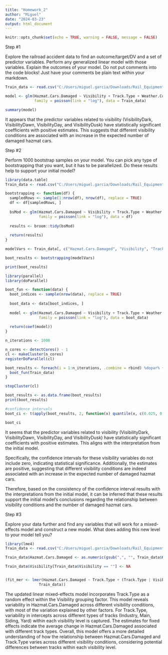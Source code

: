 ```yaml
---
title: "Homework_2"
author: "Miguel"
date: "2024-03-23"
output: html_document
---
```

```r
knitr::opts_chunk$set(echo = TRUE, warning = FALSE, message = FALSE)
```
##########
Step #1

Explore the railroad accident data to find an outcome/target/DV and a set of predictor variables. 
Perform any generalized linear model with those variables. Explain the outcomes of your model. 
Do not put comments into the code blocks! Just have your comments be plain text within your markdown.

```r
Train_data <- read.csv("C:/Users/miguel.garcia/Downloads/Rail_Equipment_Accident_Incident_Data.csv")

model <- glm(Hazmat.Cars.Damaged ~ Visibility + Track.Type + Weather.Condition,
             family = poisson(link = "log"), data = Train_data)

summary(model)


```

It appears that the predictor variables related to visibility (VisibilityDark, VisibilityDawn, VisibilityDay, and VisibilityDusk) have statistically significant coefficients with positive estimates. This suggests that different visibility conditions are associated with an increase in the expected number of damaged hazmat cars.

############

Step #2

Perform 1000 bootstrap samples on your model. You can pick any type of bootstrapping that you want, 
but it has to be parallelized. Do these results help to support your initial model?

```r
library(data.table)
Train_data <- read.csv("C:/Users/miguel.garcia/Downloads/Rail_Equipment_Accident_Incident_Data.csv")

bootstrapping <- function(df) {
  sampledRows <- sample(1:nrow(df), nrow(df), replace = TRUE)
  df <- df[sampledRows, ]
  
  bsMod <- glm(Hazmat.Cars.Damaged ~ Visibility + Track.Type + Weather.Condition,
               family = poisson(link = "log"), data = df)
  
  results <- broom::tidy(bsMod)
  
  return(results)
}

modelVars <- Train_data[, c("Hazmat.Cars.Damaged", "Visibility", "Track.Type", "Weather.Condition")]

boot_results <- bootstrapping(modelVars)

print(boot_results)
```

```r
library(parallel)
library(doParallel)

boot_fun <- function(data) {
  boot_indices <- sample(nrow(data), replace = TRUE)
  
  boot_data <- data[boot_indices, ]
  
  model <- glm(Hazmat.Cars.Damaged ~ Visibility + Track.Type + Weather.Condition,
               family = poisson(link = "log"), data = boot_data)
  
  return(coef(model))
}

n_iterations <- 1000

n_cores <- detectCores() - 1
cl <- makeCluster(n_cores)
registerDoParallel(cl)

boot_results <- foreach(i = 1:n_iterations, .combine = rbind) %dopar% {
  boot_fun(Train_data)
}

stopCluster(cl)

boot_results <- as.data.frame(boot_results)
print(boot_results)
```
```r
#confidence intervals
boot_ci <- t(apply(boot_results, 2, function(x) quantile(x, c(0.025, 0.975))))

boot_ci
```
It seems that the predictor variables related to visibility (VisibilityDark, VisibilityDawn, VisibilityDay, and VisibilityDusk) have statistically significant coefficients with positive estimates. This aligns with the interpretation from the initial model.

Specifically, the confidence intervals for these visibility variables do not include zero, indicating statistical significance. Additionally, the estimates are positive, suggesting that different visibility conditions are indeed associated with an increase in the expected number of damaged hazmat cars.

Therefore, based on the consistency of the confidence interval results with the interpretations from the initial model, it can be inferred that these results support the initial model's conclusions regarding the relationship between visibility conditions and the number of damaged hazmat cars.

#########
Step #3

Explore your data further and find any variables that will work for a mixed-effects model and construct a new model. What does adding this new level to your model tell you?

```r
library(lme4)
Train_data <- read.csv("C:/Users/miguel.garcia/Downloads/Rail_Equipment_Accident_Incident_Data.csv")

Train_data$Hazmat.Cars.Damaged <- as.numeric(gsub(",", "", Train_data$Hazmat.Cars.Damaged))

Train_data$Visibility[Train_data$Visibility == ""] <- NA


(fit_mer <- lmer(Hazmat.Cars.Damaged ~ Track.Type + (Track.Type | Visibility), 
               Train_data))

```
The updated linear mixed-effects model incorporates Track.Type as a random effect within the Visibility grouping factor. This model reveals variability in Hazmat.Cars.Damaged across different visibility conditions, with most of the variation explained by other factors. For Track.Type, variability in intercepts across different types of tracks (Industry, Main, Siding, Yard) within each visibility level is captured. The estimates for fixed effects indicate the average change in Hazmat.Cars.Damaged associated with different track types. Overall, this model offers a more detailed understanding of how the relationship between Hazmat.Cars.Damaged and Track.Type varies across different visibility conditions, considering potential differences between tracks within each visibility level.





